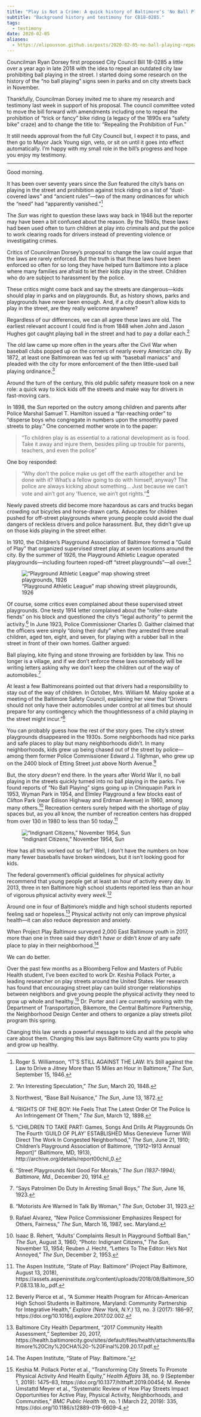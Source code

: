 ```yaml
---
title: "Play is Not a Crime: A quick history of Baltimore's 'No Ball Playing' law"
subtitle: "Background history and testimony for CB18-0285."
tags: 
  - testimony
date: 2020-02-05
aliases: 
  - https://elipousson.github.io/posts/2020-02-05-no-ball-playing-repeal/
---
```


Councilman Ryan Dorsey first proposed City Council Bill 18-0285 a little over a year ago in late 2018 with the idea to repeal an outdated city law prohibiting ball playing in the street. I started doing some research on the history of the "no ball playing" signs seen in parks and on city streets back in November.

Thankfully, Councilman Dorsey invited me to share my research and testimony last week in support of his proposal. The council committee voted to move the bill forward with amendments including one to repeal the prohibition of "trick or fancy" bike riding (a legacy of the 1890s era "safety bike" craze) and to change the title to: "Repealing the Prohibition of Fun."

It still needs approval from the full City Council but, I expect it to pass, and then go to Mayor Jack Young sign, veto, or sit on until it goes into effect automatically. I'm happy with my small role in the bill's progress and hope you enjoy my testimony.

------------------------------------------------------------------------

Good morning.

It has been over seventy years since the *Sun* featured the city's bans on playing in the street and prohibition against trick riding on a list of "dust-covered laws" and "ancient rules"---two of the many ordinances for which the "need" had "apparently vanished."[^1]

The *Sun* was right to question these laws way back in 1946 but the reporter may have been a bit confused about the reason. By the 1940s, these laws had been used often to turn children at play into criminals and put the police to work clearing roads for drivers instead of preventing violence or investigating crimes.

Critics of Councilman Dorsey's proposal to change the law could argue that the laws are rarely enforced. But the truth is that these laws have been enforced so often for so long they have helped turn Baltimore into a place where many families are afraid to let their kids play in the street. Children who do are subject to harassment by the police.

These critics might come back and say the streets are dangerous---kids should play in parks and on playgrounds. But, as history shows, parks and playgrounds have never been enough. And, if a city doesn't allow kids to play in the street, are they really welcome anywhere?

Regardless of our differences, we can all agree these laws are old. The earliest relevant account I could find is from 1848 when John and Jason Hughes got caught playing ball in the street and had to pay a dollar each.[^2]

The old law came up more often in the years after the Civil War when baseball clubs popped up on the corners of nearly every American city. By 1872, at least one Baltimorean was fed up with "baseball maniacs" and pleaded with the city for more enforcement of the then little-used ball playing ordinance.[^3]

Around the turn of the century, this old public safety measure took on a new role: a quick way to kick kids off the streets and make way for drivers in fast-moving cars.

In 1898, the *Sun* reported on the outcry among children and parents after Police Marshal Samuel T. Hamilton issued a "far-reaching order" to "disperse boys who congregate in numbers upon the smoothly paved streets to play." One concerned mother wrote in to the paper:

> "To children play is as essential to a rational development as is food. Take it away and injure them, besides piling up trouble for parents, teachers, and even the police"

One boy responded:

> "Why don't the police make us get off the earth altogether and be done with it? What's a fellow going to do with himself, anyway? The police are always kicking about something... Just because we can't vote and ain't got any 'fluence, we ain't got rights."[^4]

Newly paved streets did become more hazardous as cars and trucks began crowding out bicycles and horse-drawn carts. Advocates for children pushed for off-street playgrounds where young people could avoid the dual dangers of reckless drivers and police harassment. But, they didn't give up on those kids playing in the street either.

In 1910, the Children's Playground Association of Baltimore formed a "Guild of Play" that organized supervised street play at seven locations around the city. By the summer of 1926, the Playground Athletic League operated playgrounds---including fourteen roped-off "street playgrounds"---all over.[^5]

!["Playground Athletic League" map showing street playgrounds, 1926](images/1926-07-11-baltimore-playground-athletic-league-map.png)

Of course, some critics even complained about these supervised street playgrounds. One testy 1914 letter complained about the "roller-skate fiends" on his block and questioned the city's "legal authority" to permit the activity.[^6] In June 1923, Police Commissioner Charles D. Gaither claimed that the officers were simply "doing their duty" when they arrested three small children, aged ten, eight, and seven, for playing with a rubber ball in the street in front of their own homes. Gaither argued:

Ball playing, kite flying and stone throwing are forbidden by law. This no longer is a village, and if we don't enforce these laws somebody will be writing letters asking why we don't keep the children out of the way of automobiles.[^7]

At least a few Baltimoreans pointed out that drivers had a responsibility to stay out of the way of children. In October, Mrs. William M. Maloy spoke at a meeting of the Baltimore Safety Council, explaining her view that "Drivers should not only have their automobiles under control at all times but should prepare for any contingency which the thoughtlessness of a child playing in the street might incur."[^8]

You can probably guess how the rest of the story goes. The city's street playgrounds disappeared in the 1930s. Some neighborhoods had nice parks and safe places to play but many neighborhoods didn't. In many neighborhoods, kids grew up being chased out of the street by police---among them former Police Commissioner Edward J. Tilghman, who grew up on the 2400 block of Etting Street just above North Avenue.[^9]

But, the story *doesn't* end there. In the years after World War II, no ball playing in the streets quickly turned into no ball playing in the parks. I've found reports of "No Ball Playing" signs going up in Chinquapin Park in 1953, Wyman Park in 1954, and Elmley Playground a few blocks east of Clifton Park (near Edison Highway and Erdman Avenue) in 1960, among many others.[^10] Recreation centers surely helped with the shortage of play spaces but, as you all know, the number of recreation centers has dropped from over 130 in 1980 to less than 50 today.[^11]

!["Indignant Citizens," November 1954, Sun](images/1954-11-13-indignant-citizens.jpg)

How has all this worked out so far? Well, I don't have the numbers on how many fewer baseballs have broken windows, but it isn't looking good for kids.

The federal government's official guidelines for physical activity recommend that young people get at least an hour of activity every day. In 2013, three in ten Baltimore high school students reported less than an hour of vigorous physical activity every *week*.[^12]

Around one in four of Baltimore's middle and high school students reported feeling sad or hopeless.[^13] Physical activity not only can improve physical health---it can also reduce depression and anxiety.

When Project Play Baltimore surveyed 2,000 East Baltimore youth in 2017, more than one in three said they didn't *have* or didn't *know* of any safe place to play in their neighborhood.[^14]

We can do better.

Over the past few months as a Bloomberg Fellow and Masters of Public Health student, I've been excited to work Dr. Keshia Pollack Porter, a leading researcher on play streets around the United States. Her research has found that encouraging street play can build stronger relationships between neighbors and give young people the physical activity they need to grow up whole and healthy.[^15] Dr. Porter and I are currently working with the Department of Transportation, Bikemore, the Central Baltimore Partnership, the Neighborhood Design Center and others to organize a play streets pilot program this spring.

Changing this law sends a powerful message to kids and all the people who care about them. Changing this law says Baltimore City wants you to play and grow up healthy.

[^1]: Roger S. Williamson, "IT'S STILL AGAINST THE LAW: It's Still against the Law to Drive a Jitney More than 15 Miles an Hour in Baltimore," *The Sun*, September 15, 1946.

[^2]: "An Interesting Speculation," *The Sun*, March 20, 1848.

[^3]: Northwest, "Base Ball Nuisance," *The Sun*, June 13, 1872.

[^4]: "RIGHTS OF THE BOY: He Feels That The Latest Order Of The Police Is An Infringement Of Them," *The Sun*, March 12, 1898.

[^5]: "CHILDREN TO TAKE PART: Games, Songs And Drills At Playgrounds On The Fourth 'GUILD OF PLAY' ESTABLISHED Miss Genevieve Turner Will Direct The Work In Congested Neighborhood," *The Sun*, June 21, 1910; Children's Playground Association of Baltimore, "\[1912--1913 Annual Report\]" (Baltimore, MD, 1913), http://archive.org/details/report00chil_0.

[^6]: "Street Playgrounds Not Good For Morals," *The Sun (1837-1994); Baltimore, Md.*, December 20, 1914.

[^7]: "Says Patrolmen Do Duty In Arresting Small Boys," *The Sun*, June 16, 1923.

[^8]: "Motorists Are Warned In Talk By Woman," *The Sun*, October 31, 1923.

[^9]: Rafael Alvarez, "New Police Commissioner Emphasizes Respect for Others, Fairness," *The Sun*, March 16, 1987, sec. Maryland.

[^10]: Isaac B. Rehert, "Adults' Complaints Result In Playground Softball Ban," *The Sun*, August 3, 1960; "Photo: Indignant Citizens," *The Sun*, November 13, 1954; Reuben J. Hecht, "Letters To The Editor: He's Not Annoyed," *The Sun*, December 2, 1953.

[^11]: The Aspen Institute, "State of Play: Baltimore" (Project Play Baltimore, August 13, 2018), https://assets.aspeninstitute.org/content/uploads/2018/08/Baltimore_SOP.08.13.18.lo\_.pdf.

[^12]: Beverly Pierce et al., "A Summer Health Program for African-American High School Students in Baltimore, Maryland: Community Partnership for Integrative Health," *Explore (New York, N.Y.)* 13, no. 3 (2017): 186--97, https://doi.org/10.1016/j.explore.2017.02.002.

[^13]: Baltimore City Health Department, "2017 Community Health Assessment," September 20, 2017, https://health.baltimorecity.gov/sites/default/files/health/attachments/Baltimore%20City%20CHA%20-%20Final%209.20.17.pdf.

[^14]: The Aspen Institute, "State of Play: Baltimore."

[^15]: Keshia M. Pollack Porter et al., "Transforming City Streets To Promote Physical Activity And Health Equity," *Health Affairs* 38, no. 9 (September 1, 2019): 1475--83, https://doi.org/10.1377/hlthaff.2019.00454; M. Renée Umstattd Meyer et al., "Systematic Review of How Play Streets Impact Opportunities for Active Play, Physical Activity, Neighborhoods, and Communities," *BMC Public Health* 19, no. 1 (March 22, 2019): 335, https://doi.org/10.1186/s12889-019-6609-4.
